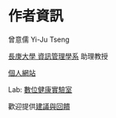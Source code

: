# 作者資訊{- #author}
曾意儒 Yi-Ju Tseng

[長庚大學 資訊管理學系](http://im.cgu.edu.tw/bin/home.php){target="_blank"} 助理教授

[個人網站](http://yijutseng.github.io){target="_blank"}

Lab: [數位健康實驗室](http://yijutseng.github.io/Lab/){target="_blank"}

歡迎提供[建議與回饋](https://goo.gl/forms/5Htobvwy2vsB7yiF3){target="_blank"}




